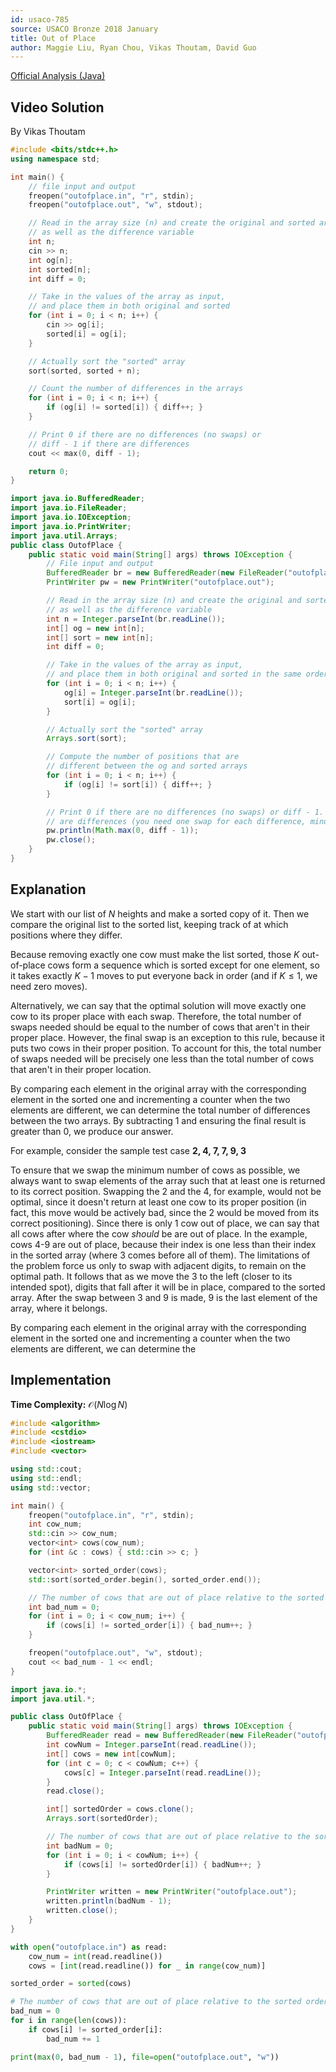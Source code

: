 ```yaml
---
id: usaco-785
source: USACO Bronze 2018 January
title: Out of Place
author: Maggie Liu, Ryan Chou, Vikas Thoutam, David Guo
---
```


[Official Analysis (Java)](http://www.usaco.org/current/data/sol_outofplace_bronze_jan18.html)

## Video Solution

By Vikas Thoutam

<YouTube id="FaoAL7Prc6o" />

<Spoiler title="Video Solution Code">
<LanguageSection>
<CPPSection>

```cpp
#include <bits/stdc++.h>
using namespace std;

int main() {
	// file input and output
	freopen("outofplace.in", "r", stdin);
	freopen("outofplace.out", "w", stdout);

	// Read in the array size (n) and create the original and sorted arrays,
	// as well as the difference variable
	int n;
	cin >> n;
	int og[n];
	int sorted[n];
	int diff = 0;

	// Take in the values of the array as input,
	// and place them in both original and sorted
	for (int i = 0; i < n; i++) {
		cin >> og[i];
		sorted[i] = og[i];
	}

	// Actually sort the "sorted" array
	sort(sorted, sorted + n);

	// Count the number of differences in the arrays
	for (int i = 0; i < n; i++) {
		if (og[i] != sorted[i]) { diff++; }
	}

	// Print 0 if there are no differences (no swaps) or
	// diff - 1 if there are differences
	cout << max(0, diff - 1);

	return 0;
}
```

</CPPSection>
<JavaSection>

```java
import java.io.BufferedReader;
import java.io.FileReader;
import java.io.IOException;
import java.io.PrintWriter;
import java.util.Arrays;
public class OutofPlace {
	public static void main(String[] args) throws IOException {
		// File input and output
		BufferedReader br = new BufferedReader(new FileReader("outofplace.in"));
		PrintWriter pw = new PrintWriter("outofplace.out");

		// Read in the array size (n) and create the original and sorted arrays,
		// as well as the difference variable
		int n = Integer.parseInt(br.readLine());
		int[] og = new int[n];
		int[] sort = new int[n];
		int diff = 0;

		// Take in the values of the array as input,
		// and place them in both original and sorted in the same order
		for (int i = 0; i < n; i++) {
			og[i] = Integer.parseInt(br.readLine());
			sort[i] = og[i];
		}

		// Actually sort the "sorted" array
		Arrays.sort(sort);

		// Compute the number of positions that are
		// different between the og and sorted arrays
		for (int i = 0; i < n; i++) {
			if (og[i] != sort[i]) { diff++; }
		}

		// Print 0 if there are no differences (no swaps) or diff - 1. If there
		// are differences (you need one swap for each difference, minus 1)
		pw.println(Math.max(0, diff - 1));
		pw.close();
	}
}
```

</JavaSection>
</LanguageSection>
</Spoiler>

## Explanation

We start with our list of $N$ heights and make a sorted copy of it.
Then we compare the original list to the sorted list, keeping track of at which positions where they differ.

Because removing exactly one cow must make the list sorted,
those $K$ out-of-place cows form a sequence which is sorted except for one element,
so it takes exactly $K-1$ moves to put everyone back in order (and if $K \le 1$, we need zero moves).

Alternatively, we can say that the optimal solution will move exactly one cow to its proper place with each swap.
Therefore, the total number of swaps needed should be equal to the number of cows that aren't in their proper place.
However, the final swap is an exception to this rule, because it puts two cows in their proper position.
To account for this, the total number of swaps needed will be precisely one less than the total number of cows
that aren't in their proper location.

By comparing each element in the original array with the corresponding element in the sorted one
and incrementing a counter when the two elements are different, we can determine the
total number of differences between the two arrays. By subtracting 1 and ensuring the final result is greater than 0,
we produce our answer.

For example, consider the sample test case **2, 4, 7, 7, 9, 3**

To ensure that we swap the minimum number of cows as possible, we always want to swap elements of the array such that at least
one is returned to its correct position. Swapping the 2 and the 4, for example, would not be optimal, since it doesn't return
at least one cow to its proper position (in fact, this move would be actively bad, since the 2 would be moved from its correct
positioning). Since there is only 1 cow out of place, we can say that all cows after where the cow _should_ be are out of place.
In the example, cows 4-9 are out of place, because their index is one less than their index in the sorted array (where 3 comes
before all of them). The limitations of the problem force us only to swap with adjacent digits, to remain on the optimal path.
It follows that as we move the 3 to the left (closer to its intended spot), digits that fall after it will be in place,
compared to the sorted array. After the swap between 3 and 9 is made, 9 is the last element of the array, where it belongs.

By comparing each element in the original array with the corresponding element in the sorted one
and incrementing a counter when the two elements are different, we can determine the

## Implementation

**Time Complexity:** $\mathcal{O}(N\log{N})$

<LanguageSection>
<CPPSection>

```cpp
#include <algorithm>
#include <cstdio>
#include <iostream>
#include <vector>

using std::cout;
using std::endl;
using std::vector;

int main() {
	freopen("outofplace.in", "r", stdin);
	int cow_num;
	std::cin >> cow_num;
	vector<int> cows(cow_num);
	for (int &c : cows) { std::cin >> c; }

	vector<int> sorted_order(cows);
	std::sort(sorted_order.begin(), sorted_order.end());

	// The number of cows that are out of place relative to the sorted order
	int bad_num = 0;
	for (int i = 0; i < cow_num; i++) {
		if (cows[i] != sorted_order[i]) { bad_num++; }
	}

	freopen("outofplace.out", "w", stdout);
	cout << bad_num - 1 << endl;
}
```

</CPPSection>
<JavaSection>

```java
import java.io.*;
import java.util.*;

public class OutOfPlace {
	public static void main(String[] args) throws IOException {
		BufferedReader read = new BufferedReader(new FileReader("outofplace.in"));
		int cowNum = Integer.parseInt(read.readLine());
		int[] cows = new int[cowNum];
		for (int c = 0; c < cowNum; c++) {
			cows[c] = Integer.parseInt(read.readLine());
		}
		read.close();

		int[] sortedOrder = cows.clone();
		Arrays.sort(sortedOrder);

		// The number of cows that are out of place relative to the sorted order
		int badNum = 0;
		for (int i = 0; i < cowNum; i++) {
			if (cows[i] != sortedOrder[i]) { badNum++; }
		}

		PrintWriter written = new PrintWriter("outofplace.out");
		written.println(badNum - 1);
		written.close();
	}
}
```

</JavaSection>
<PySection>

```py
with open("outofplace.in") as read:
	cow_num = int(read.readline())
	cows = [int(read.readline()) for _ in range(cow_num)]

sorted_order = sorted(cows)

# The number of cows that are out of place relative to the sorted order
bad_num = 0
for i in range(len(cows)):
	if cows[i] != sorted_order[i]:
		bad_num += 1

print(max(0, bad_num - 1), file=open("outofplace.out", "w"))
```

</PySection>
</LanguageSection>
